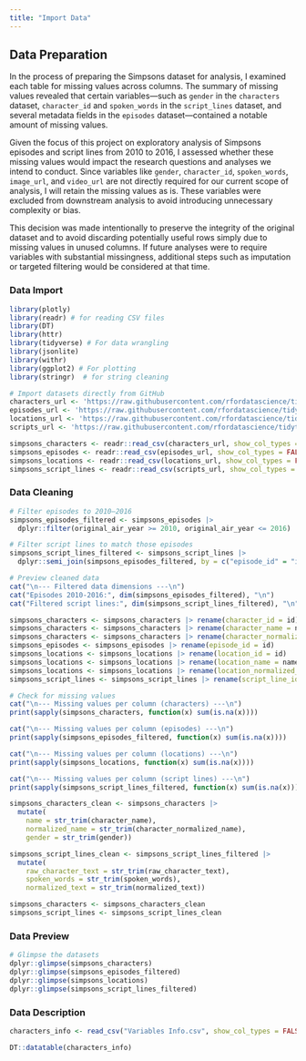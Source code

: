 ```yaml
---
title: "Import Data"
---
```


## Data Preparation

::: panel-tabset
In the process of preparing the Simpsons dataset for analysis, I examined each table for missing values across columns. The summary of missing values revealed that certain variables—such as `gender` in the `characters` dataset, `character_id` and `spoken_words` in the `script_lines` dataset, and several metadata fields in the `episodes` dataset—contained a notable amount of missing values.

Given the focus of this project on exploratory analysis of Simpsons episodes and script lines from 2010 to 2016, I assessed whether these missing values would impact the research questions and analyses we intend to conduct. Since variables like `gender`, `character_id`, `spoken_words`, `image_url`, and `video_url` are not directly required for our current scope of analysis, I will retain the missing values as is. These variables were excluded from downstream analysis to avoid introducing unnecessary complexity or bias.

This decision was made intentionally to preserve the integrity of the original dataset and to avoid discarding potentially useful rows simply due to missing values in unused columns. If future analyses were to require variables with substantial missingness, additional steps such as imputation or targeted filtering would be considered at that time.

### Data Import

```r
library(plotly)
library(readr) # for reading CSV files
library(DT)
library(httr)
library(tidyverse) # For data wrangling
library(jsonlite)
library(withr)
library(ggplot2) # For plotting
library(stringr)  # for string cleaning
```

```r
# Import datasets directly from GitHub
characters_url <- 'https://raw.githubusercontent.com/rfordatascience/tidytuesday/main/data/2025/2025-02-04/simpsons_characters.csv'
episodes_url <- 'https://raw.githubusercontent.com/rfordatascience/tidytuesday/main/data/2025/2025-02-04/simpsons_episodes.csv'
locations_url <- 'https://raw.githubusercontent.com/rfordatascience/tidytuesday/main/data/2025/2025-02-04/simpsons_locations.csv'
scripts_url <- 'https://raw.githubusercontent.com/rfordatascience/tidytuesday/main/data/2025/2025-02-04/simpsons_script_lines.csv'

simpsons_characters <- readr::read_csv(characters_url, show_col_types = FALSE)
simpsons_episodes <- readr::read_csv(episodes_url, show_col_types = FALSE)
simpsons_locations <- readr::read_csv(locations_url, show_col_types = FALSE)
simpsons_script_lines <- readr::read_csv(scripts_url, show_col_types = FALSE)
```

### Data Cleaning

```r
# Filter episodes to 2010–2016
simpsons_episodes_filtered <- simpsons_episodes |>
  dplyr::filter(original_air_year >= 2010, original_air_year <= 2016)

# Filter script lines to match those episodes
simpsons_script_lines_filtered <- simpsons_script_lines |>
  dplyr::semi_join(simpsons_episodes_filtered, by = c("episode_id" = "id"))

# Preview cleaned data
cat("\n--- Filtered data dimensions ---\n")
cat("Episodes 2010-2016:", dim(simpsons_episodes_filtered), "\n")
cat("Filtered script lines:", dim(simpsons_script_lines_filtered), "\n")
```

```r
simpsons_characters <- simpsons_characters |> rename(character_id = id)
simpsons_characters <- simpsons_characters |> rename(character_name = name)
simpsons_characters <- simpsons_characters |> rename(character_normalized_name = normalized_name)
simpsons_episodes <- simpsons_episodes |> rename(episode_id = id)
simpsons_locations <- simpsons_locations |> rename(location_id = id)
simpsons_locations <- simpsons_locations |> rename(location_name = name)
simpsons_locations <- simpsons_locations |> rename(location_normalized_name = normalized_name)
simpsons_script_lines <- simpsons_script_lines |> rename(script_line_id = id)

```

```r
# Check for missing values
cat("\n--- Missing values per column (characters) ---\n")
print(sapply(simpsons_characters, function(x) sum(is.na(x))))

cat("\n--- Missing values per column (episodes) ---\n")
print(sapply(simpsons_episodes_filtered, function(x) sum(is.na(x))))

cat("\n--- Missing values per column (locations) ---\n")
print(sapply(simpsons_locations, function(x) sum(is.na(x))))

cat("\n--- Missing values per column (script lines) ---\n")
print(sapply(simpsons_script_lines_filtered, function(x) sum(is.na(x))))
```

```r
simpsons_characters_clean <- simpsons_characters |>
  mutate(
    name = str_trim(character_name),
    normalized_name = str_trim(character_normalized_name),
    gender = str_trim(gender))

simpsons_script_lines_clean <- simpsons_script_lines_filtered |>
  mutate(
    raw_character_text = str_trim(raw_character_text),
    spoken_words = str_trim(spoken_words),
    normalized_text = str_trim(normalized_text))

simpsons_characters <- simpsons_characters_clean
simpsons_script_lines <- simpsons_script_lines_clean
```

### Data Preview

```r
# Glimpse the datasets
dplyr::glimpse(simpsons_characters)
dplyr::glimpse(simpsons_episodes_filtered)
dplyr::glimpse(simpsons_locations)
dplyr::glimpse(simpsons_script_lines_filtered)
```

### Data Description

```r
characters_info <- read_csv("Variables Info.csv", show_col_types = FALSE)

DT::datatable(characters_info)
```
:::
